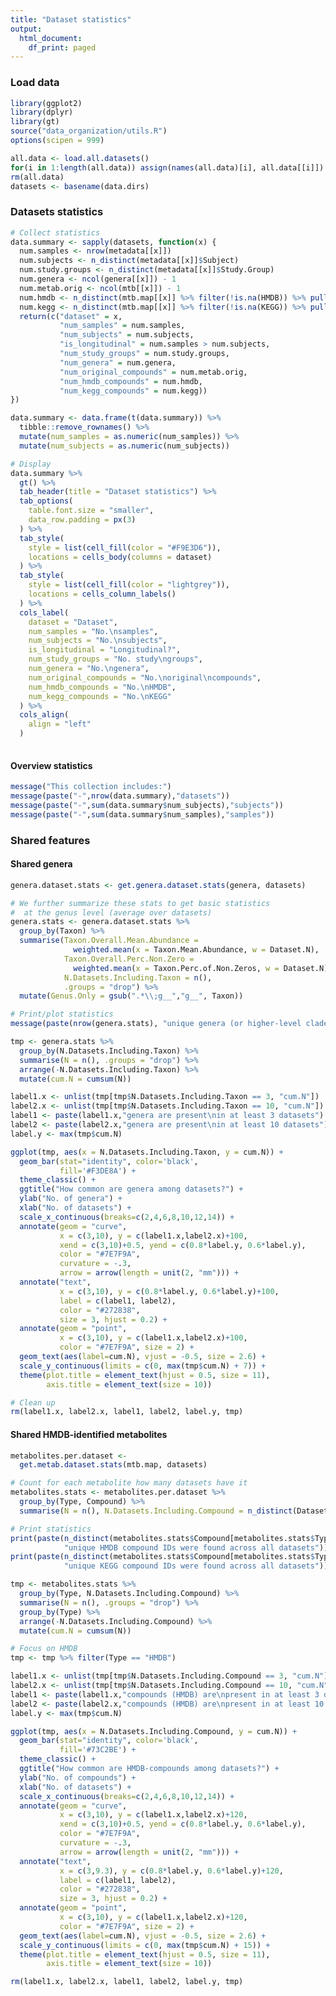 ```yaml
---
title: "Dataset statistics"
output:
  html_document:
    df_print: paged
---
```


### Load data

```r
library(ggplot2)
library(dplyr)
library(gt)
source("data_organization/utils.R")
options(scipen = 999)
```

```r
all.data <- load.all.datasets()
for(i in 1:length(all.data)) assign(names(all.data)[i], all.data[[i]])
rm(all.data)
datasets <- basename(data.dirs)
```


### Datasets statistics

```r
# Collect statistics
data.summary <- sapply(datasets, function(x) {
  num.samples <- nrow(metadata[[x]])
  num.subjects <- n_distinct(metadata[[x]]$Subject)
  num.study.groups <- n_distinct(metadata[[x]]$Study.Group)
  num.genera <- ncol(genera[[x]]) - 1
  num.metab.orig <- ncol(mtb[[x]]) - 1
  num.hmdb <- n_distinct(mtb.map[[x]] %>% filter(!is.na(HMDB)) %>% pull(HMDB))
  num.kegg <- n_distinct(mtb.map[[x]] %>% filter(!is.na(KEGG)) %>% pull(KEGG))
  return(c("dataset" = x,
           "num_samples" = num.samples,
           "num_subjects" = num.subjects,
           "is_longitudinal" = num.samples > num.subjects,
           "num_study_groups" = num.study.groups,
           "num_genera" = num.genera,
           "num_original_compounds" = num.metab.orig,
           "num_hmdb_compounds" = num.hmdb,
           "num_kegg_compounds" = num.kegg))
})

data.summary <- data.frame(t(data.summary)) %>% 
  tibble::remove_rownames() %>%
  mutate(num_samples = as.numeric(num_samples)) %>%
  mutate(num_subjects = as.numeric(num_subjects)) 

# Display
data.summary %>% 
  gt() %>%
  tab_header(title = "Dataset statistics") %>%
  tab_options(
    table.font.size = "smaller",
    data_row.padding = px(3)
  ) %>%
  tab_style(
    style = list(cell_fill(color = "#F9E3D6")),
    locations = cells_body(columns = dataset)
  ) %>%
  tab_style(
    style = list(cell_fill(color = "lightgrey")),
    locations = cells_column_labels()
  ) %>%
  cols_label(
    dataset = "Dataset",
    num_samples = "No.\nsamples",
    num_subjects = "No.\nsubjects",
    is_longitudinal = "Longitudinal?",
    num_study_groups = "No. study\ngroups",
    num_genera = "No.\ngenera",
    num_original_compounds = "No.\noriginal\ncompounds",
    num_hmdb_compounds = "No.\nHMDB",
    num_kegg_compounds = "No.\nKEGG"
  ) %>%
  cols_align(
    align = "left"
  )
  
```

#### Overview statistics

```r
message("This collection includes:")
message(paste("-",nrow(data.summary),"datasets"))
message(paste("-",sum(data.summary$num_subjects),"subjects"))
message(paste("-",sum(data.summary$num_samples),"samples"))
```


### Shared features

#### Shared genera

```r
genera.dataset.stats <- get.genera.dataset.stats(genera, datasets)

# We further summarize these stats to get basic statistics 
#  at the genus level (average over datasets)
genera.stats <- genera.dataset.stats %>%
  group_by(Taxon) %>%
  summarise(Taxon.Overall.Mean.Abundance = 
              weighted.mean(x = Taxon.Mean.Abundance, w = Dataset.N),
            Taxon.Overall.Perc.Non.Zero = 
              weighted.mean(x = Taxon.Perc.of.Non.Zeros, w = Dataset.N),
            N.Datasets.Including.Taxon = n(),
            .groups = "drop") %>%
  mutate(Genus.Only = gsub(".*\\;g__","g__", Taxon))

# Print/plot statistics
message(paste(nrow(genera.stats), "unique genera (or higher-level clades) were found across all datasets"))

tmp <- genera.stats %>%
  group_by(N.Datasets.Including.Taxon) %>%
  summarise(N = n(), .groups = "drop") %>%
  arrange(-N.Datasets.Including.Taxon) %>%
  mutate(cum.N = cumsum(N))

label1.x <- unlist(tmp[tmp$N.Datasets.Including.Taxon == 3, "cum.N"])
label2.x <- unlist(tmp[tmp$N.Datasets.Including.Taxon == 10, "cum.N"])
label1 <- paste(label1.x,"genera are present\nin at least 3 datasets")
label2 <- paste(label2.x,"genera are present\nin at least 10 datasets")
label.y <- max(tmp$cum.N)

ggplot(tmp, aes(x = N.Datasets.Including.Taxon, y = cum.N)) +
  geom_bar(stat="identity", color='black', 
           fill='#F3DE8A') +
  theme_classic() +
  ggtitle("How common are genera among datasets?") +
  ylab("No. of genera") +
  xlab("No. of datasets") +
  scale_x_continuous(breaks=c(2,4,6,8,10,12,14)) +
  annotate(geom = "curve", 
           x = c(3,10), y = c(label1.x,label2.x)+100, 
           xend = c(3,10)+0.5, yend = c(0.8*label.y, 0.6*label.y), 
           color = "#7E7F9A",
           curvature = -.3, 
           arrow = arrow(length = unit(2, "mm"))) +
  annotate("text", 
           x = c(3,10), y = c(0.8*label.y, 0.6*label.y)+100, 
           label = c(label1, label2), 
           color = "#272838", 
           size = 3, hjust = 0.2) +
  annotate(geom = "point",
           x = c(3,10), y = c(label1.x,label2.x)+100,
           color = "#7E7F9A", size = 2) +
  geom_text(aes(label=cum.N), vjust = -0.5, size = 2.6) +
  scale_y_continuous(limits = c(0, max(tmp$cum.N) + 7)) +
  theme(plot.title = element_text(hjust = 0.5, size = 11),
        axis.title = element_text(size = 10)) 

# Clean up 
rm(label1.x, label2.x, label1, label2, label.y, tmp)
```


#### Shared HMDB-identified metabolites

```r
metabolites.per.dataset <- 
  get.metab.dataset.stats(mtb.map, datasets)

# Count for each metabolite how many datasets have it
metabolites.stats <- metabolites.per.dataset %>%
  group_by(Type, Compound) %>%
  summarise(N = n(), N.Datasets.Including.Compound = n_distinct(Dataset), .groups = "drop")

# Print statistics 
print(paste(n_distinct(metabolites.stats$Compound[metabolites.stats$Type == "HMDB"]),
            "unique HMDB compound IDs were found across all datasets"))
print(paste(n_distinct(metabolites.stats$Compound[metabolites.stats$Type == "KEGG"]),
            "unique KEGG compound IDs were found across all datasets"))

tmp <- metabolites.stats %>%
  group_by(Type, N.Datasets.Including.Compound) %>%
  summarise(N = n(), .groups = "drop") %>%
  group_by(Type) %>%
  arrange(-N.Datasets.Including.Compound) %>%
  mutate(cum.N = cumsum(N))

# Focus on HMDB
tmp <- tmp %>% filter(Type == "HMDB")

label1.x <- unlist(tmp[tmp$N.Datasets.Including.Compound == 3, "cum.N"])
label2.x <- unlist(tmp[tmp$N.Datasets.Including.Compound == 10, "cum.N"])
label1 <- paste(label1.x,"compounds (HMDB) are\npresent in at least 3 datasets")
label2 <- paste(label2.x,"compounds (HMDB) are\npresent in at least 10 datasets")
label.y <- max(tmp$cum.N)

ggplot(tmp, aes(x = N.Datasets.Including.Compound, y = cum.N)) +
  geom_bar(stat="identity", color='black', 
           fill='#73C2BE') +
  theme_classic() +
  ggtitle("How common are HMDB-compounds among datasets?") +
  ylab("No. of compounds") +
  xlab("No. of datasets") +
  scale_x_continuous(breaks=c(2,4,6,8,10,12,14)) +
  annotate(geom = "curve", 
           x = c(3,10), y = c(label1.x,label2.x)+120, 
           xend = c(3,10)+0.5, yend = c(0.8*label.y, 0.6*label.y), 
           color = "#7E7F9A",
           curvature = -.3, 
           arrow = arrow(length = unit(2, "mm"))) +
  annotate("text", 
           x = c(3,9.3), y = c(0.8*label.y, 0.6*label.y)+120, 
           label = c(label1, label2), 
           color = "#272838", 
           size = 3, hjust = 0.2) +
  annotate(geom = "point",
           x = c(3,10), y = c(label1.x,label2.x)+120,
           color = "#7E7F9A", size = 2) +
  geom_text(aes(label=cum.N), vjust = -0.5, size = 2.6) +
  scale_y_continuous(limits = c(0, max(tmp$cum.N) + 15)) +
  theme(plot.title = element_text(hjust = 0.5, size = 11),
        axis.title = element_text(size = 10))

rm(label1.x, label2.x, label1, label2, label.y, tmp)
```


